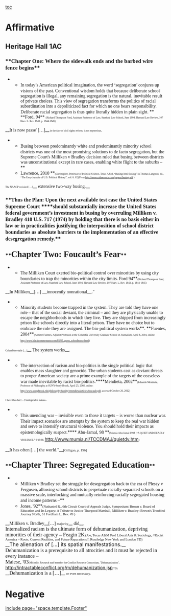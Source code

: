 [[toc]]
=Affirmative= 
==Heritage Hall 1AC== 
===**<span style="font-family: Georgia; font-size: 13pt;">Chapter One: Where the sidewalk ends and the barbed wire fence begins</span>**=== 
**<span style="line-height: 1.5;"><span style="font-family: Georgia;">In today’s American political imagination, the word ‘segregation’ conjures up visions of the past. Conventional wisdom holds that because deliberate school segregation is illegal, any remaining segregation is the natural, inevitable result of private choices. This view of segregation transforms the politics of racial subordination into a depoliticized fact for which no one bears responsibility. Deliberate racial segregation is thus quite literally hidden in plain sight. </span></span>**<span style="font-family: Georgia; line-height: 1.5;"> **Ford, 94** </span><span style="font-family: Georgia; font-size: 6pt;">(Richard Thompson Ford, Assistant Professor of Law, Stanford Law School, June 1994, Harvard Law Review, 107 Harv. L. Rev. 1843, p. 1844-1845)</span>

__<span style="font-family: Georgia;">It is now passe' […]</span>__<span style="font-family: Georgia; font-size: 6pt;"> in the face of civil rights reform, is not mysterious</span><span style="font-family: Georgia;">.</span>

**<span style="line-height: 1.5;"><span style="font-family: Georgia;">Busing between predominantly white and predominantly minority school districts was one of the most promising solutions to de facto segregation, but the Supreme Court's Milliken v Bradley decision ruled that busing between districts was unconstitutional except in rare cases, enabling white flight to the suburbs –</span></span>**
**<span style="font-family: Georgia;">Lawrence, 2010 </span>**<span style="font-family: Georgia; font-size: 6pt;">(Christopher, Professor of Political Science, Texas A&M, “Busing/Anti-Busing” In Thomas Langston, ed., “The Encyclopedia of U.S. Political History”, vol. 6. CQ Press </span><span style="font-family: Georgia; font-size: 6pt;">[[http://www.cnlawrence.com/papers/busing.pdf]]</span><span style="font-family: Georgia; font-size: 6pt;"> )</span>

<span style="font-family: Georgia; font-size: 6pt;">The NAACP revisited […]</span>__<span style="font-family: Georgia;"> extensive two-way busing.</span>__

===**<span style="font-family: Georgia;">Thus the Plan: Upon the next available test case the United States Supreme Court </span>****<span style="font-family: Georgia;">should substantially increase the United States federal government’s investment in busing by overruling Milliken v. Bradley 418 U.S. 717 (1974) by holding that there is no basis either in law or in practicalities justifying the interposition of school district boundaries as absolute barriers to the implementation of an effective desegregation remedy.</span>**=== 
===<span style="text-align: center;">**<span style="font-family: Georgia; font-size: 20pt;">Chapter Two: Foucault’s Fear</span>**</span>=== 

**<span style="font-family: Georgia;">The Milliken Court exerted bio-political control over minorities by using city boundaries to trap the minorities within the city limits. Ford 94</span>**<span style="font-family: Georgia; font-size: 6pt;">(Richard Thompson Ford, Assistant Professor of Law, Stanford Law School, June 1994, Harvard Law Review, 107 Harv. L. Rev. 1843, p. 1844-1845)</span>

__<span style="font-family: Georgia;">In Milliken</span>__<span style="font-family: Georgia;">[…] __innocently nonrational__."</span>

**<span style="font-family: Georgia;">Minority students become trapped in the system. They are told they have one role – that of the social deviant, the criminal – and they are physically unable to escape the neighborhoods in which they live. They are shipped from increasingly prison like schools directly into a literal prison. They have no choice but to embrace the role they are assigned. The bio-political system works</span>**<span style="font-family: Georgia;">. </span>**<span style="font-family: Georgia;">Fuentes, 2004</span>**<span style="font-family: Georgia; font-size: 6pt;">(Annette Fuentes, Adjunct Professor at the Columbia University Graduate School of Journalism, April 8, 2004, online: </span><span style="font-family: Georgia; font-size: 6pt;">[[http://www.blackcommentator.com/85/85_guest_schoolhouse.html]]</span><span style="font-family: Georgia; font-size: 6pt;">)</span>

<span style="font-family: Georgia; font-size: 6pt;">Columbine-style […]</span>__<span style="font-family: Georgia;"> The system works</span>__<span style="font-family: Georgia;">.</span>

**<span style="font-family: Georgia;">The intersection of racism and bio-politics is the single political logic that enables mass slaughter and genocide. The urban students cast as deviant threats to proper American society are a prime example of the targets of the ceaseless war made inevitable by racist bio-politics.</span>****<span style="font-family: Georgia;">Mendieta, 2002</span>**<span style="font-family: Georgia; font-size: 6pt;">(Eduardo Mendieta, Professor of Philosophy at SUNY-Stony Brook, April 25, 2002, online: </span><span style="font-family: Georgia; font-size: 6pt;">[[http://www.stonybrook.edu/philosophy/faculty/emendieta/articles/foucault.pdf]]</span><span style="font-family: Georgia; font-size: 6pt;">, accessed October 26, 2012)</span>

<span style="font-family: Georgia; font-size: 6pt;">I have thus far […] biological in nature</span><span style="font-family: Georgia;">.</span>

**<span style="line-height: 1.5;"><span style="font-family: Georgia;">This unending war – invisible even to those it targets – is worse than nuclear war. Their impact scenarios are attempts by the system to keep the real war hidden and serve to intensify structural violence. You should hold their impacts as epistemologically suspect.</span></span>****<span style="line-height: 1.5;"><span style="font-family: Georgia;"> Abu-Jamal, 98 </span></span>**<span style="font-family: Georgia; font-size: 6pt;">[Mumia Abu-Jamal 1998 [“A QUIET AND DEADLY VIOLENCE,” 9/19/98, </span><span style="line-height: 1.5;">[[http://www.mumia.nl/TCCDMAJ/quietdv.htm]]</span><span style="font-family: Georgia; font-size: 6pt;">]</span>

__<span style="font-family: Georgia;">It has often […] the world."</span>__<span style="font-family: Georgia; font-size: 8pt;">[Gilligan, p. 196]</span>
===<span style="text-align: center;">**<span style="font-family: Georgia; font-size: 20pt;">Chapter Three: Segregated Education</span>**</span>=== 
**<span style="line-height: 1.5;"><span style="font-family: Georgia;">Milliken v Bradley set the struggle for desegregation back to the era of Plessy v Fergusen, allowing school districts to perpetuate racially-separated schools on a massive scale, interlocking and mutually reinforcing racially segregated housing and income patterns –</span></span>**
**<span style="font-family: Georgia;">Jones, '92</span>**<span style="font-family: Georgia; font-size: 8pt;">(Nathaniel R., 6th Circuit Court of Appeals Judge, Symposium: Brown v. Board of Education and Its Legacy: A Tribute to Justice Thurgood Marshall, Milliken v. Bradley: Brown's Troubled Journey North, 61 Fordham L. Rev. 49 )</span>

__<span style="font-family: Georgia;">Milliken v. Bradley</span>__<span style="font-family: Georgia;">[…] </span><span style="font-family: Georgia; font-size: 8pt;">majority</span>__<span style="font-family: Georgia;"> did</span>__<span style="font-family: Georgia;">. </span>
<span style="display: block; text-align: left;">
</span>
<span style="font-family: Georgia; font-size: 12pt;">Internalized racism is the ultimate form of dehumanization, depriving minorities of their agency – </span>
<span style="font-family: Georgia; font-size: 12pt; text-align: left;">Feagin 2K</span><span style="font-family: Georgia; font-size: 8pt; text-align: left;"> (Joe, Texas A&M Prof Liberal Arts & Sociology, //Racist America – Roots, Current Realities, and Future Reparations//, Routledge New York and London TD)</span>
<span style="text-align: left;"><span style="display: block; text-align: left;"><span class="Heading2Char">__<span style="font-size: 12pt;">The alienation of […] its spatial manifestations.</span>__</span></span></span>
<span style="display: block; text-align: left;">
</span>
<span style="text-align: left;"><span style="display: block; text-align: left;"><span style="font-family: Georgia; font-size: 12pt;">Dehumanization is a prerequisite to all atrocities and it must be rejected in every instance – </span></span></span>
<span style="text-align: left;"><span style="display: block; text-align: left;"><span style="font-family: Georgia; font-size: 12pt;">Maiese, '03</span><span style="font-family: Georgia; font-size: 6pt;">(Michelle, Research staff member for Conflict Research Consortium, "Dehumanization", </span>[[http://intractableconflict.org/m/dehumanization.jsp]]<span style="font-family: Georgia; font-size: 6pt;"> TD)</span></span></span>
<span style="text-align: left;"><span style="display: block; text-align: left;">__<span style="font-family: Georgia; font-size: 12pt;">Dehumanization is a […]</span>__<span style="font-family: Georgia; font-size: 8pt;"> or even necessary.</span></span></span>



=Negative= 

[[include page="space.template.Footer"]]